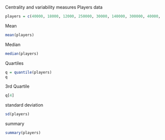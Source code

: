 Centrality and variability measures
Players data
```r
players = c(40000, 18000, 12000, 250000, 30000, 140000, 300000, 40000, 800000)
```
Mean
```r
mean(players)
```
Median
```r
median(players)
```
Quartiles
```r
q = quantile(players)
q
```
3rd Quartile
```r
q[4]
```
standard deviation
```r
sd(players)
```
summary
```r
summary(players)
```

